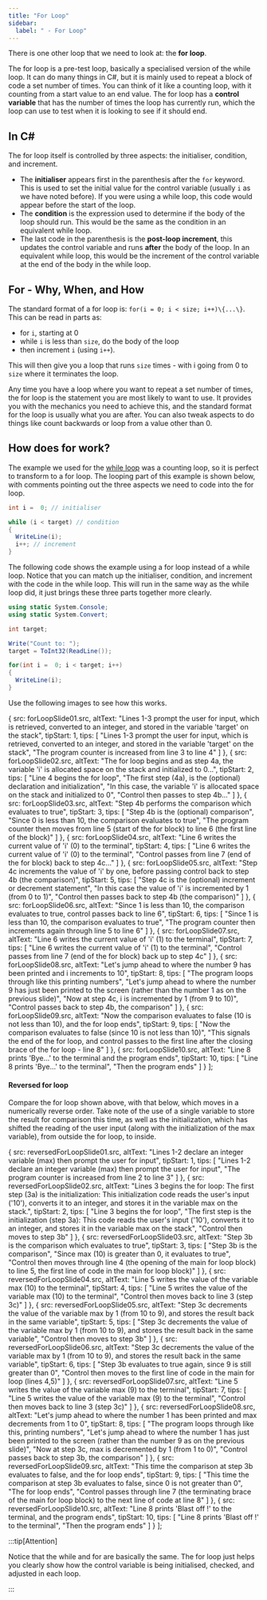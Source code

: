 ```yaml
---
title: "For Loop"
sidebar:
  label: " - For Loop"
---
```






There is one other loop that we need to look at: the **for loop**.

The for loop is a pre-test loop, basically a specialised version of the while loop. It can do many things in C#, but it is mainly used to repeat a block of code a set number of times. You can think of it like a counting loop, with it counting from a start value to an end value. The for loop has a **control variable** that has the number of times the loop has currently run, which the loop can use to test when it is looking to see if it should end.

## In C#

The for loop itself is controlled by three aspects: the initialiser, condition, and increment. 

- The **initialiser** appears first in the parenthesis after the `for` keyword. This is used to set the initial value for the control variable (usually
`i` as we have noted before). If you were using a while loop, this code would appear before the start of the loop.
- The **condition** is the expression used to determine if the body of the loop should run. This would be the same as the condition in an equivalent while loop.
- The last code in the parenthesis is the **post-loop increment**, this updates the control variable and runs **after** the body of the loop. In an equivalent while loop, this would be the increment of the control variable at the end of the body in the while loop.

## For - Why, When, and How

The standard format of a for loop is: `for(i = 0; i < size; i++)\{...\}`. This can be read in parts as:

- for `i`, starting at 0
- while `i` is less than `size`, do the body of the loop
- then increment `i` (using `i++`).

This will then give you a loop that runs `size` times - with i going from 0 to `size` where it terminates the loop.

Any time you have a loop where you want to repeat a set number of times, the for loop is the statement you are most likely to want to use. It provides you with the mechanics you need to achieve this, and the standard format for the loop is usually what you are after. You can also tweak aspects to do things like count backwards or loop from a value other than 0.

## How does for work?

The example we used for the [while loop](../04-1-while-loop) was a counting loop, so it is perfect to transform to a for loop. The looping part of this example is shown below, with comments pointing out the three aspects we need to code into the for loop.

```csharp
int i =  0; // initialiser

while (i < target) // condition
{
  WriteLine(i);
  i++; // increment
}
```

The following code shows the example using a for loop instead of a while loop. Notice that you can match up the initialiser, condition, and increment with the code in the while loop. This will run in the same way as the while loop did, it just brings these three parts together more clearly.

```csharp
using static System.Console;
using static System.Convert;

int target;

Write("Count to: ");
target = ToInt32(ReadLine());

for(int i =  0; i < target; i++)
{
  WriteLine(i);
}
```

Use the following images to see how this works.

<MySwiper client:only height="" images={sliderImagesForLoop}></MySwiper>


  {
    src: forLoopSlide01.src,
    altText: "Lines 1-3 prompt the user for input, which is retrieved, converted to an integer, and stored in the variable 'target' on the stack",
    tipStart: 1,
    tips: [
      "Lines 1-3 prompt the user for input, which is retrieved, converted to an integer, and stored in the variable 'target' on the stack",
      "The program counter is increased from line 3 to line 4"
    ]
  },
  {
    src: forLoopSlide02.src,
    altText: "The for loop begins and as step 4a, the variable 'i' is allocated space on the stack and initialized to 0...",
    tipStart: 2,
    tips: [
      "Line 4 begins the for loop",
      "The first step (4a), is the (optional) declaration and initialization",
      "In this case, the variable 'i' is allocated space on the stack and initialized to 0",
      "Control then passes to step 4b..."
    ]
  },
  {
    src: forLoopSlide03.src,
    altText: "Step 4b performs the comparison which evaluates to true",
    tipStart: 3,
    tips: [
      "Step 4b is the (optional) comparison",
      "Since 0 is less than 10, the comparison evaluates to <span class='booleanTrue'>true</span>",
      "The program counter then moves from line 5 (start of the for block) to line 6 (the first line of the block)"
    ]
  },
  {
    src: forLoopSlide04.src,
    altText: "Line 6 writes the current value of 'i' (0) to the terminal",
    tipStart: 4,
    tips: [
      "Line 6 writes the current value of 'i' (0) to the terminal",
      "Control passes from line 7 (end of the for block) back to step 4c..."
    ]
  },
  {
    src: forLoopSlide05.src,
    altText: "Step 4c increments the value of 'i' by one, before passing control back to step 4b (the comparison)",
    tipStart: 5,
    tips: [
      "Step 4c is the (optional) increment or decrement statement",
      "In this case the value of 'i' is incremented by 1 (from 0 to 1)",
      "Control then passes back to step 4b (the comparison)"
    ]
  },
  {
    src: forLoopSlide06.src,
    altText: "Since 1 is less than 10, the comparison evaluates to true, control passes back to line 6",
    tipStart: 6,
    tips: [
      "Since 1 is less than 10, the comparison evaluates to <span class='booleanTrue'>true</span>",
      "The program counter then increments again through line 5 to line 6"
    ]
  },
  {
    src: forLoopSlide07.src,
    altText: "Line 6 writes the current value of 'i' (1) to the terminal",
    tipStart: 7,
    tips: [
      "Line 6 writes the current value of 'i' (1) to the terminal",
      "Control passes from line 7 (end of the for block) back up to step 4c"
    ]
  },
  {
    src: forLoopSlide08.src,
    altText: "Let's jump ahead to where the number 9 has been printed and i increments to 10",
    tipStart: 8,
    tips: [
      "The program loops through like this printing numbers",
      "Let's jump ahead to where the number 9 has just been printed to the screen (rather than the number 1 as on the previous slide)",
      "Now at step 4c, i is incremented by 1 (from 9 to 10)",
      "Control passes back to step 4b, the comparison"
    ]
  },
  {
    src: forLoopSlide09.src,
    altText: "Now the comparison evaluates to false (10 is not less than 10), and the for loop ends",
    tipStart: 9,
    tips: [
      "Now the comparison evaluates to <span class='booleanFalse'>false</span> (since 10 is not less than 10)",
      "This signals the end of the for loop, and control passes to the first line after the closing brace of the for loop - line 8"
    ]
  },
  {
    src: forLoopSlide10.src,
    altText: "Line 8 prints 'Bye...' to the terminal and the program ends",
    tipStart: 10,
    tips: [
      "Line 8 prints 'Bye...' to the terminal",
      "Then the program ends"
    ]
  }
];


#### Reversed for loop

Compare the for loop shown above, with that below, which moves in a numerically reverse order. Take note of the use of a single variable to store the result for comparison this time, as well as the initialization, which has shifted the reading of the user input (along with the initialization of the max variable), from outside the for loop, to inside.

<MySwiper client:only height="" images={sliderImagesReversedForLoop}></MySwiper>


  {
    src: reversedForLoopSlide01.src,
    altText: "Lines 1-2 declare an integer variable (max) then prompt the user for input",
    tipStart: 1,
    tips: [
      "Lines 1-2 declare an integer variable (max) then prompt the user for input",
      "The program counter is increased from line 2 to line 3"
    ]
  },
  {
    src: reversedForLoopSlide02.src,
    altText: "Lines 3 begins the for loop: The first step (3a) is the initialization: This initialization code reads the user's input ('10'), converts it to an integer, and stores it in the variable max on the stack.",
    tipStart: 2,
    tips: [
      "Line 3 begins the for loop",
      "The first step is the initialization (step 3a): This code reads the user's input ('10'), converts it to an integer, and stores it in the variable max on the stack",
      "Control then moves to step 3b"
    ]
  },
  {
    src: reversedForLoopSlide03.src,
    altText: "Step 3b is the comparison which evaluates to true",
    tipStart: 3,
    tips: [
      "Step 3b is the comparison",
      "Since max (10) is greater than 0, it evaluates to <span class='booleanTrue'>true</span>",
      "Control then moves through line 4 (the opening of the main for loop block) to line 5, the first line of code in the main for loop block)"
    ]
  },
  {
    src: reversedForLoopSlide04.src,
    altText: "Line 5 writes the value of the variable max (10) to the terminal",
    tipStart: 4,
    tips: [
      "Line 5 writes the value of the variable max (10) to the terminal",
      "Control then moves back to line 3 (step 3c)"
    ]
  },
  {
    src: reversedForLoopSlide05.src,
    altText: "Step 3c decrements the value of the variable max by 1 (from 10 to 9), and stores the result back in the same variable",
    tipStart: 5,
    tips: [
      "Step 3c decrements the value of the variable max by 1 (from 10 to 9), and stores the result back in the same variable",
      "Control then moves to step 3b"
    ]
  },
  {
    src: reversedForLoopSlide06.src,
    altText: "Step 3c decrements the value of the variable max by 1 (from 10 to 9), and stores the result back in the same variable",
    tipStart: 6,
    tips: [
      "Step 3b evaluates to <span class='booleanTrue'>true</span> again, since 9 is still greater than 0",
      "Control then moves to the first line of code in the main for loop (lines 4,5)"
    ]
  },
  {
    src: reversedForLoopSlide07.src,
    altText: "Line 5 writes the value of the variable max (9) to the terminal",
    tipStart: 7,
    tips: [
      "Line 5 writes the value of the variable max (9) to the terminal",
      "Control then moves back to line 3 (step 3c)"
    ]
  },
  {
    src: reversedForLoopSlide08.src,
    altText: "Let's jump ahead to where the number 1 has been printed and max decrements from 1 to 0",
    tipStart: 8,
    tips: [
      "The program loops through like this, printing numbers",
      "Let's jump ahead to where the number 1 has just been printed to the screen (rather than the number 9 as on the previous slide)",
      "Now at step 3c, max is decremented by 1 (from 1 to 0)",
      "Control passes back to step 3b, the comparison"
    ]
  },
  {
    src: reversedForLoopSlide09.src,
    altText: "This time the comparison at step 3b evaluates to false, and the for loop ends",
    tipStart: 9,
    tips: [
      "This time the comparison at step 3b evaluates to <span class='booleanFalse'>false</span>, since 0 is not greater than 0",
      "The for loop ends",
      "Control passes through line 7 (the terminating brace of the main for loop block) to the next line of code at line 8"
    ]
  },
  {
    src: reversedForLoopSlide10.src,
    altText: "Line 8 prints 'Blast off !' to the terminal, and the program ends",
    tipStart: 10,
    tips: [
      "Line 8 prints 'Blast off !' to the terminal",
      "Then the program ends"
    ]
  }
];



:::tip[Attention]

Notice that the while and for are basically the same. The for loop just helps you clearly show how the control variable is being initialised, checked, and adjusted in each loop.

:::